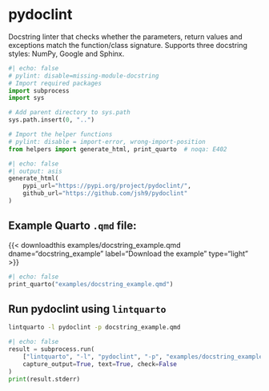 <hr style="height:0pt; visibility:hidden;" />

# pydoclint

Docstring linter that checks whether the parameters, return values and exceptions match the function/class signature. Supports three docstring styles: NumPy, Google and Sphinx.

```python
#| echo: false
# pylint: disable=missing-module-docstring
# Import required packages
import subprocess
import sys

# Add parent directory to sys.path
sys.path.insert(0, "..")

# Import the helper functions
# pylint: disable = import-error, wrong-import-position
from helpers import generate_html, print_quarto  # noqa: E402
```

```python
#| echo: false
#| output: asis
generate_html(
    pypi_url="https://pypi.org/project/pydoclint/",
    github_url="https://github.com/jsh9/pydoclint"
)
```

## Example Quarto `.qmd` file:

{{< downloadthis examples/docstring_example.qmd dname="docstring_example" label="Download the example" type="light" >}}

:::{.pale-grey}
```python
#| echo: false
print_quarto("examples/docstring_example.qmd")
```
:::

## Run pydoclint using `lintquarto`

```.bash
lintquarto -l pydoclint -p docstring_example.qmd
```

:::{.pale-green}
<style>
.cell-output-stdout code {
  word-break: break-word !important;
  white-space: pre-wrap !important;
}
</style>
```python
#| echo: false
result = subprocess.run(
    ["lintquarto", "-l", "pydoclint", "-p", "examples/docstring_example.qmd"],
    capture_output=True, text=True, check=False
)
print(result.stderr)
```
:::